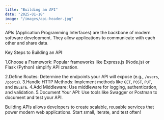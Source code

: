```yaml
---
title: "Building an API"
date: "2025-01-18"
image: "/images/api-header.jpg"
---
```


APIs (Application Programming Interfaces) are the backbone of modern software development. They allow applications to communicate with each other and share data.

Key Steps to Building an API

1.Choose a Framework: Popular frameworks like Express.js (Node.js) or Flask (Python) simplify API creation.

2.Define Routes: Determine the endpoints your API will expose (e.g., `/users`, `/posts`). 3.Handle HTTP Methods: Implement methods like `GET`, `POST`, `PUT`, and `DELETE`. 4.Add Middleware: Use middleware for logging, authentication, and validation. 5.Document Your API: Use tools like Swagger or Postman to document and test your API.

Building APIs allows developers to create scalable, reusable services that power modern web applications. Start small, iterate, and test often!
